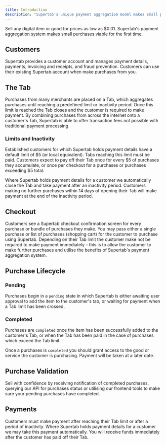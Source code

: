 ```yaml
---
title: Introduction
description: "Supertab's unique payment aggregation model makes small purchases possible"
---
```


Sell any digital item or good for prices as low as $0.01. Supertab's payment aggregation system makes small purchases viable for the first time.

## Customers

Supertab provides a customer account and manages payment details, payments, invoicing and receipts, and fraud prevention. Customers can use their existing Supertab account when make purchases from you.

## The Tab

Purchases from many merchants are placed on a Tab, which aggregates purchases until reaching a predefined limit or inactivity period. Once this limit is reached the Tab closes and the customer is required to make payment.
By combining purchases from across the internet onto a customer's Tab, Supertab is able to offer transaction fees not possible with traditional payment processing.

### Limits and Inactivity

Established customers for which Supertab holds payment details have a default limit of $5 (or local equivalent).
Tabs reaching this limit must be paid. Customers expect to pay off their Tab once for every $5 of purchases they accumulate, or once per checkout for a purchases or purchases exceeding $5 total.

Where Supertab holds payment details for a customer we automatically close the Tab and take payment after an inactivity period. Customers making no further purchases within 14 days of opening their Tab will make payment at the end of the inactivity period.

## Checkout

Customers see a Supertab checkout confirmation screen for every purchase or bundle of purchases they make.
You may pass either a single purchase or list of purchases (shopping cart) for the customer to purchase using Supertab. Depending on their Tab limit the customer make not be required to make payment immediately – this is to allow the customer to make further purchases and utilise the benefits of Supertab's payment aggregation system.

## Purchase Lifecycle

### Pending

Purchases begin in a `pending` state in which Supertab is either awaiting user approval to add the item to the customer's tab, or waiting for payment when a Tab limit has been crossed.

### Completed

Purchases are `completed` once the item has been successfully added to the customer's Tab, or when the Tab has been paid in the case of purchases which exceed the Tab limit.

Once a purchases is `completed` you should grant access to the good or service the customer is purchasing. Payment will be taken at a later date.

## Purchase Validation

Sell with confidence by receiving notification of completed purchases, querying our API for purchases status or utilising our frontend tools to make sure your pending purchases have completed.

## Payments

Customers must make payment after reaching their Tab limit or after a period of inactivity.
Where Supertab holds payment details for a customer we may take this payment automatically.
You will receive funds immediately after the customer has paid off their Tab.